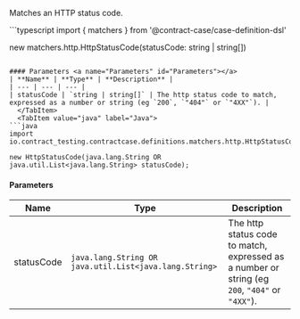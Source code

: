 
Matches an HTTP status code.

<Tabs groupId="language">
  <TabItem value="typescript" label="Typescript">
```typescript
import { matchers } from '@contract-case/case-definition-dsl'

new matchers.http.HttpStatusCode(statusCode: string | string[])
```

#### Parameters <a name="Parameters" id="Parameters"></a>
| **Name** | **Type** | **Description** |
| --- | --- | --- |
| statusCode | `string | string[]` | The http status code to match, expressed as a number or string (eg `200`, `"404"` or `"4XX"`). |
  </TabItem>
  <TabItem value="java" label="Java">
```java
import io.contract_testing.contractcase.definitions.matchers.http.HttpStatusCode;

new HttpStatusCode(java.lang.String OR java.util.List<java.lang.String> statusCode);
```

#### Parameters <a name="Parameters" id="Parameters"></a>
| **Name** | **Type** | **Description** |
| --- | --- | --- |
| statusCode | `java.lang.String OR java.util.List<java.lang.String>` | The http status code to match, expressed as a number or string (eg `200`, `"404"` or `"4XX"`). |
  </TabItem>
</Tabs>
